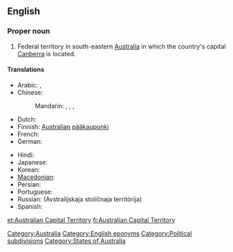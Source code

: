 ==English==
{{wikipedia}}

===Proper noun===
{{en-proper noun|sg=[[Australian]] [[capital|Capital]] [[territory|Territory]]}}

# Federal territory in south-eastern [[Australia]] in which the country's capital [[Canberra]] is located.

====Translations====
{{trans-top|Territory of Australia}}
* Arabic: {{t|ar|إقليم العاصمة الأسترالية|m|tr='iqliim al-3aaSima al-'ustraalíyya|sc=Arab}}, {{t|ar|مقاطعة العاصمة الأسترالية|f|tr=muqaaTa3at al-3aaSima al-'ustraalíyya|sc=Arab}}
* Chinese:
*: Mandarin: {{t|zh|澳洲首都特區|sc=Hani}}, {{t|zh|澳洲首都特区|tr=Àozhōu Shuǒdū Tè Qū|sc=Hani}}, {{i|full name}} {{t|zh|澳大利亞首都特別行政區|sc=Hani}}, {{t|zh|澳大利亚首都特别行政区|tr=Àodàlìyà Shuǒdū Tèbié Xíngzhèng Qū|sc=Hani}}
* Dutch: {{t+|nl|Australisch Hoofdstedelijk Territorium}}
* Finnish: [[Australian#Finnish|Australian]] [[pääkaupunki]]{{t|fi|territorio}}
* French: {{t|fr|Territoire de la Capitale australienne|f}}
* German: {{t|de|Australian Capital Territory|n}}
{{trans-mid}}
* Hindi: {{t|hi|ऑस्ट्रेलियाई राजधानी क्षेत्र|m|tr=osṭreliyā'ī rājadhānī kṣetra|sc=Deva}}
* Japanese: {{t|ja|オーストラリア首都特別地域|tr=Ōsutoraria shuto tokubetsu chiiki|sc=Jpan}}
* Korean: {{t|ko|오스트레일리아 수도 준주|tr=Oseuteureillia sudo junju|sc=Kore}}
* [[Macedonian]]: {{t|mk|Територија на австралискиот главен град|f|tr=Teritórija na avstralískiot gláven grad}}
* Persian: {{t|fa|قلمرو پایتختی استرالیا|sc=fa-Arab}}
* Portuguese: {{t|pt|Território da Capital Australiana|m}}
* Russian: {{t|ru|Австралийская столичная территория|f}} (Avstralíjskaja stolíčnaja territórija)
* Spanish: {{t|es|Territorio Capital Australiano|m}}
{{trans-bottom}}

{{checktrans-top}}
{{trans-bottom}}

[[Category:Australia]]
[[Category:English eponyms]]
[[Category:Political subdivisions]]
[[Category:States of Australia]]

[[et:Australian Capital Territory]]
[[fi:Australian Capital Territory]]